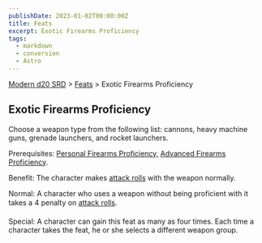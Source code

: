 ```yaml
---
publishDate: 2023-01-02T00:00:00Z
title: Feats
excerpt: Exotic Firearms Proficiency
tags:
  - markdown
  - conversion
  - Astro
---
```


[Modern d20 SRD](/#modernD20) > [Feats](modern-d20-srd-feats-index) > Exotic Firearms Proficiency

## Exotic Firearms Proficiency

Choose a weapon type from the following list: cannons, heavy machine guns, grenade launchers, and rocket launchers.

Prerequisites: [Personal Firearms Proficiency,](modern-d20-srd-feats-personal-firearms-proficiency) [Advanced Firearms Proficiency](modern-d20-srd-feats-advanced-firearms-proficiency).

Benefit: The character makes [attack rolls](modern-d20-srd-combat-attack-roll) with the weapon normally.

Normal: A character who uses a weapon without being proficient with it takes a 4 penalty on [attack rolls](modern-d20-srd-combat-attack-roll).

Special: A character can gain this feat as many as four times. Each time a character takes the feat, he or she selects a different weapon group.

